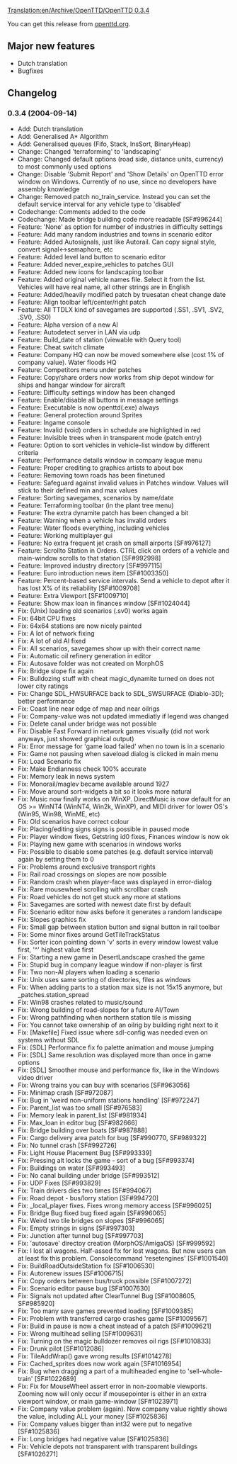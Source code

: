 [[Translation:en/Archive/OpenTTD/OpenTTD 0.3.4]]

{{en/Archive/OpenTTD/Navigation}}
{{en/Archive/OpenTTD/NaviPrevNext|prev=en/Archive/OpenTTD/OpenTTD 0.3.3|next=en/Archive/OpenTTD/OpenTTD 0.3.5|date=2004-09-14}}

You can get this release from [http://www.openttd.org/download-stable/0.3.4 openttd.org].

==Major new features==
* Dutch translation
* Bugfixes

==Changelog==
===0.3.4 (2004-09-14)===
* Add: Dutch translation
* Add: Generalised A* Algorithm
* Add: Generalised queues (Fifo, Stack, InsSort, BinaryHeap)
* Change: Changed 'terraforming' to 'landscaping'
* Change: Changed default options (road side, distance units, currency) to most commonly used options
* Change: Disable 'Submit Report' and 'Show Details' on OpenTTD error window on Windows. Currently of no use, since no developers have assembly knowledge
* Change: Removed patch no_train_service. Instead you can set the default service interval for any vehicle type to 'disabled'
* Codechange: Comments added to the code
* Codechange: Made bridge building code more readable [SF#996244]
* Feature: 'None' as option for number of industries in difficulty settings
* Feature: Add many random industries and towns in scenario editor
* Feature: Added Autosignals, just like Autorail. Can copy signal style, convert signal<->semaphore, etc
* Feature: Added level land button to scenario editor
* Feature: Added never_expire_vehicles to patches GUI
* Feature: Added new icons for landscaping toolbar
* Feature: Added original vehicle names file. Select it from the list. Vehicles will have real name, all other strings are in English
* Feature: Added/heavily modified patch by truesatan cheat change date
* Feature: Align toolbar left/center/right patch
* Feature: All TTDLX kind of savegames are supported (.SS1, .SV1, .SV2, .SV0, .SS0)
* Feature: Alpha version of a new AI
* Feature: Autodetect server in LAN via udp
* Feature: Build_date of station (viewable with Query tool)
* Feature: Cheat switch climate
* Feature: Company HQ can now be moved somewhere else (cost 1% of company value). Water floods HQ
* Feature: Competitors menu under patches
* Feature: Copy/share orders now works from ship depot window for ships and hangar window for aircraft
* Feature: Difficulty settings window has been changed
* Feature: Enable/disable all buttons in message settings
* Feature: Executable is now openttd(.exe) always
* Feature: General protection around Sprites
* Feature: Ingame console
* Feature: Invalid (void) orders in schedule are highlighted in red
* Feature: Invisible trees when in transparent mode (patch entry)
* Feature: Option to sort vehicles in vehicle-list window by different criteria
* Feature: Performance details window in company league menu
* Feature: Proper crediting to graphics artists to about box
* Feature: Removing town roads has been finetuned
* Feature: Safeguard against invalid values in Patches window. Values will stick to their defined min and max values
* Feature: Sorting savegames, scenarios by name/date
* Feature: Terraforming toolbar (in the plant tree menu)
* Feature: The extra dynamite patch has been changed a bit
* Feature: Warning when a vehicle has invalid orders
* Feature: Water floods everything, including vehicles
* Feature: Working multiplayer gui
* Feature: No extra frequent jet crash on small airports [SF#976127]
* Feature: Scrollto Station in Orders. CTRL click on orders of a vehicle and main-window scrolls to that station [SF#992998]
* Feature: Improved industry directory [SF#997115]
* Feature: Euro introduction news item [SF#1003350]
* Feature: Percent-based service intervals. Send a vehicle to depot after it has lost X% of its reliability [SF#1009708]
* Feature: Extra Viewport [SF#1009710]
* Feature: Show max loan in finances window [SF#1024044]
* Fix: (Unix) loading old scenarios (.sv0) works again
* Fix: 64bit CPU fixes
* Fix: 64x64 stations are now nicely painted
* Fix: A lot of network fixing
* Fix: A lot of old AI fixed
* Fix: All scenarios, savegames show up with their correct name
* Fix: Automatic oil refinery generation in editor
* Fix: Autosave folder was not created on MorphOS
* Fix: Bridge slope fix again
* Fix: Bulldozing stuff with cheat magic_dynamite turned on does not lower city ratings
* Fix: Change SDL_HWSURFACE back to SDL_SWSURFACE (Diablo-3D); better performance
* Fix: Coast line near edge of map and near oilrigs
* Fix: Company-value was not updated immediatly if legend was changed
* Fix: Delete canal under bridge was not possible
* Fix: Disable Fast Forward in network games visually (did not work anyways, just showed graphical output)
* Fix: Error message for 'game load failed' when no town is in a scenario
* Fix: Game not pausing when saveload dialog is clicked in main menu
* Fix: Load Scenario fix
* Fix: Make Endianness check 100% accurate
* Fix: Memory leak in news system
* Fix: Monorail/maglev became available around 1927
* Fix: Move around sort-widgets a bit so it looks more natural
* Fix: Music now finally works on WinXP. DirectMusic is now default for an OS >= WinNT4 (WinNT4, Win2k, WinXP), and MIDI driver for lower OS's (Win95, Win98, WinME, etc)
* Fix: Old scenarios have correct colour
* Fix: Placing/editing signs signs is possible in paused mode
* Fix: Player window fixes, Getstring id0 fixes, Finances window is now ok
* Fix: Playing new game with scenarios in windows works
* Fix: Possible to disable some patches (e.g. default service interval) again by setting them to 0
* Fix: Problems around exclusive transport rights
* Fix: Rail road crossings on slopes are now possible
* Fix: Random crash when player-face was displayed in error-dialog
* Fix: Rare mousewheel scrolling with scrollbar crash
* Fix: Road vehicles do not get stuck any more at stations
* Fix: Savegames are sorted with newest date first by default
* Fix: Scenario editor now asks before it generates a random landscape
* Fix: Slopes graphics fix
* Fix: Small gap between station button and signal button in rail toolbar
* Fix: Some minor fixes around GetTileTrackStatus
* Fix: Sorter icon pointing down 'v' sorts in every window lowest value first, '^' highest value first
* Fix: Starting a new game in DesertLandscape crashed the game
* Fix: Stupid bug in company league window if non-player is first
* Fix: Two non-AI players when loading a scenario
* Fix: Unix uses same sorting of directories, files as windows
* Fix: When adding parts to a station max size is not 15x15 anymore, but _patches.station_spread
* Fix: Win98 crashes related to music/sound
* Fix: Wrong building of road-slopes for a future AI/Town
* Fix: Wrong pathfinding when northern station tile is missing
* Fix: You cannot take ownership of an oilrig by building right next to it
* Fix: [Makefile] Fixed issue where sdl-config was needed even on systems without SDL
* Fix: [SDL] Performance fix fo palette animation and mouse jumping
* Fix: [SDL] Same resolution was displayed more than once in game options
* Fix: [SDL] Smoother mouse and performance fix, like in the Windows video driver
* Fix: Wrong trains you can buy with scenarios [SF#963056]
* Fix: Minimap crash [SF#972087]
* Fix: Bug in 'weird non-uniform stations handling' [SF#972247]
* Fix: Parent_list was too small [SF#976583]
* Fix: Memory leak in parent_list [SF#981934]
* Fix: Max_loan in editor bug [SF#982666]
* Fix: Bridge building over boats [SF#987888]
* Fix: Cargo delivery area patch for bug [SF#990770, SF#989322]
* Fix: No tunnel crash [SF#992726]
* Fix: Light House Placement Bug [SF#993339]
* Fix: Pressing alt locks the game - sort of a bug [SF#993374]
* Fix: Buildings on water [SF#993493]
* Fix: No canal building under bridge [SF#993512]
* Fix: UDP Fixes [SF#993829]
* Fix: Train drivers dies two times [SF#994067]
* Fix: Road depot - bus/lorry station [SF#994720]
* Fix: _local_player fixes. Fixes wrong memory access [SF#996025]
* Fix: Bridge Bug fixed bug fixed again [SF#996065]
* Fix: Weird two tile bridges on slopes [SF#996065]
* Fix: Empty strings in signs [SF#997303]
* Fix: Junction after tunnel bug [SF#997703]
* Fix: 'autosave' directoy creation (MorphOS/AmigaOS) [SF#999592]
* Fix: I lost all wagons. Half-assed fix for lost wagons. But now users can at least fix this problem. Consolecommand 'resetengines' [SF#1001540]
* Fix: BuildRoadOutsideStation fix [SF#1006530]
* Fix: Autorenew issues [SF#1006715]
* Fix: Copy orders between bus/truck possible [SF#1007272]
* Fix: Scenario editor pause bug [SF#1007630]
* Fix: Signals not updated after ClearTunnel Bug [SF#1008605, SF#985920]
* Fix: Too many save games prevented loading [SF#1009385]
* Fix: Problem with transferred cargo crashes game [SF#1009567]
* Fix: Build in pause is now a cheat instead of a patch [SF#1009621]
* Fix: Wrong multihead selling [SF#1009631]
* Fix: Turning on the magic bulldozer removes oil rigs [SF#1010833]
* Fix: Drunk pilot [SF#1012086]
* Fix: TileAddWrap() gave wrong results [SF#1014278]
* Fix: Cached_sprites does now work again [SF#1016954]
* Fix: Bug when dragging a part of a multiheaded engine to 'sell-whole-train' [SF#1022689]
* Fix: Fix for MouseWheel assert error in non-zoomable viewports. Zooming now will only occur if mousepointer is either in an extra viewport window, or main game-window [SF#1023971]
* Fix: Company value problem (again). Now company value rightly shows the value, including ALL your money [SF#1025836]
* Fix: Company values bigger than int32 were put to negative [SF#1025836]
* Fix: Long bridges had negative value [SF#1025836]
* Fix: Vehicle depots not transparent with transparent buildings [SF#1026271]